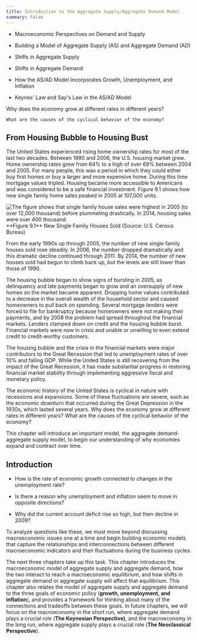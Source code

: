 ```yaml
---
title: Introduction to the Aggregate Supply/Aggregate Demand Model
summary: false
---
```


<Info title='In this chapter, you will learn about:'>

- Macroeconomic Perspectives on Demand and Supply

- Building a Model of Aggregate Supply (AS) and Aggregate Demand (AD)

- Shifts in Aggregate Supply

- Shifts in Aggregate Demand

- How the AS/AD Model Incorporates Growth, Unemployment, and Inflation

- Keynes' Law and Say's Law in the AS/AD Model

</Info>

<Callout>
    Why does the economy grow at different rates in different years?

    What are the causes of the cyclical behavior of the economy?

</Callout>

## From Housing Bubble to Housing Bust

The United States experienced rising home ownership rates for most of the last two decades. Between 1990 and 2006, the U.S. housing market grew. Home ownership rates grew from 64% to a high of over 69% between 2004 and 2005. For many people, this was a period in which they could either buy first homes or buy a larger and more expensive home. During this time mortgage values tripled. Housing became more accessible to Americans and was considered to be a safe financial investment. Figure 9.1 shows how new single family home sales peaked in 2005 at 107,000 units.

<Image alt='The figure shows that single family house sales were highest in 2005 (to over 12,000 thousand) before plummeting drastically. In 2014, housing sales were over 400 thousand.' src='/images/module-3/chapter-10/13af89b254d7e1e0830b64e67ed3b2ffc74b131a.png'>
**Figure 9.1** New Single Family Houses Sold (Source: U.S. Census Bureau)

</Image>

From the early 1990s up through 2005, the number of new single family houses sold rose steadily. In 2006, the number dropped dramatically and this dramatic decline continued through 2011. By 2014, the number of new houses sold had begun to climb back up, but the levels are still lower than those of 1990.

The housing bubble began to show signs of bursting in 2005, as delinquency and late payments began to grow and an oversupply of new homes on the market became apparent. Dropping home values contributed to a decrease in the overall wealth of the household sector and caused homeowners to pull back on spending. Several mortgage lenders were forced to file for bankruptcy because homeowners were not making their payments, and by 2008 the problem had spread throughout the financial markets. Lenders clamped down on credit and the housing bubble burst. Financial markets were now in crisis and unable or unwilling to even extend credit to credit-worthy customers.

The housing bubble and the crisis in the financial markets were major contributors to the Great Recession that led to unemployment rates of over 10% and falling GDP. While the United States is still recovering from the impact of the Great Recession, it has made substantial progress in restoring financial market stability through implementing aggressive fiscal and monetary policy.

The economic history of the United States is cyclical in nature with recessions and expansions. Some of these fluctuations are severe, such as the economic downturn that occurred during the Great Depression in the 1930s, which lasted several years. Why does the economy grow at different rates in different years? What are the causes of the cyclical behavior of the economy?

This chapter will introduce an important model, the aggregate demand-aggregate supply model, to begin our understanding of why economies expand and contract over time.

## Introduction

- How is the rate of economic growth connected to changes in the unemployment rate?

- Is there a reason why unemployment and inflation seem to move in opposite directions?

- Why did the current account deficit rise so high, but then decline in 2009?

To analyze questions like these, we must move beyond discussing macroeconomic issues one at a time and begin building economic models that capture the relationships and interconnections between different macroeconomic indicators and their fluctuations during the business cycles.

The next three chapters take up this task. This chapter introduces the macroeconomic model of aggregate supply and aggregate demand, how the two interact to reach a macroeconomic equilibrium, and how shifts in aggregate demand or aggregate supply will affect that equilibrium. This chapter also relates the model of aggregate supply and aggregate demand to the three goals of economic policy (**growth, unemployment, and inflation**), and provides a framework for thinking about many of the connections and tradeoffs between these goals. In future chapters, we will focus on the macroeconomy in the short run, where aggregate demand plays a crucial role (**The Keynesian Perspective)**, and the macroeconomy in the long run, where aggregate supply plays a crucial role (**The Neoclassical Perspective**).
